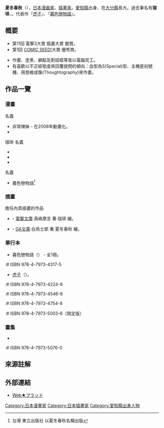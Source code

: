 {{blpunsourced|time=2019-07-03T23:52:52+00:00}}
{{Infobox 漫畫家
|姓名 = 夏冬春秋
|畫像 = 
|畫像尺寸 = 
|附註 = 
|本名 = 
|日語原文 = カトウハルアキ
|羅馬字 = 
|出生日期 = 1981年12月19日
|出生地點 = [[日本|日本]][[愛知縣|愛知縣]]
|逝世日期 = 
|逝世地點 = 
|國籍 = [[日本|日本]]
|職業 = 
|活躍時期 = 
|類型 = 
|代表作 = [[非常辣妹|非常辣妹]]<br/>[[暮色戀物語|暮色戀物語]]
|獎項 = 第11回 電撃3大賞 插畫大賞 銀賞<br/>第1回 [[COMIC_SEED!|COMIC SEED!]]大賞 優秀賞
|簽名 = 
|官方網站 = 
}}
{{漫畫}}
'''夏冬春秋'''（{{bd|1981年|12月19日|||X夏}}），[[日本|日本]][[漫画家|漫画家]]、[[插畫家|插畫家]]。[[愛知縣|愛知縣]]出身、在[[大分縣|大分縣]]長大。過去筆名有'''珈琲'''、'''{{lang|ja|コーヒー}}'''。代表作『[[虎子|虎子]]』、『[[暮色戀物語|暮色戀物語]]』。

== 概要 ==
*第11回 電撃3大賞 插畫大賞 銀賞。
*第1回 [[COMIC_SEED!|COMIC SEED!]]大賞 優秀賞。

*作畫、塗黑、網點及對話框等皆以電腦完工。
*有喜歡以不正經態度來回覆提問的傾向：血型為S(Special)型、主機是初號機、用思維成像(Thoughtography)來作畫。

== 作品一覽 ==
=== 漫畫 ===
;{{nihongo|夏冬春秋|カトウハルアキ}} 名義
*非常辣妹 - 在2008年動畫化。
*{{lang|ja|真田くんと幸村さん}}

;珈琲 名義
*{{lang|ja|ピースメイカーインクピンク}}
*{{lang|ja|ホワイトタイガー}}
*{{lang|ja|アルファ+A}}

;{{lang|ja|コーヒー}} 名義
*暮色戀物語<ref>台灣 東立出版社 以夏冬春秋名稱出版</ref>

=== 插畫 ===
;擔任內頁插畫的作品
*{{lang|ja|[[憂鬱アンドロイド|憂鬱アンドロイド]]}} - [[電撃文庫|電撃文庫]]·真嶋摩言 著·珈琲 繪。
*{{lang|ja|らじかるエレメンツ}} - [[GA文庫|GA文庫]]·白鳥士郎 著·夏冬春秋 繪。

=== 單行本 ===
*暮色戀物語（{{lang|ja|[[w:ja:夕日ロマンス|夕日ロマンス]]}}） - 全1冊。
:# ISBN 978-4-7973-4317-5 

*[[虎子|虎子]]（{{lang|ja|[[w:ja:ヒャッコ|ヒャッコ]]}}）。
:# ISBN 978-4-7973-4224-6 
:# ISBN 978-4-7973-4546-9 
:# ISBN 978-4-7973-4754-8 
:# ISBN 978-4-7973-5003-6（限定版）

=== 畫集 ===
*{{lang|ja|ヒャッコ画集~カトウハルアキWORKS~}}
:# ISBN 978-4-7973-5076-0

==來源註解==
{{reflist}}

== 外部連結 ==
* {{ja}} [https://web.archive.org/web/20090203221820/http://flex-comix.jp/index.html Web★ブラッド]
{{normdaten}}
{{DEFAULTSORT:Katou Haruaki}}
[[Category:日本漫畫家|Category:日本漫畫家]]
[[Category:日本插畫家|Category:日本插畫家]]
[[Category:愛知縣出身人物|Category:愛知縣出身人物]]